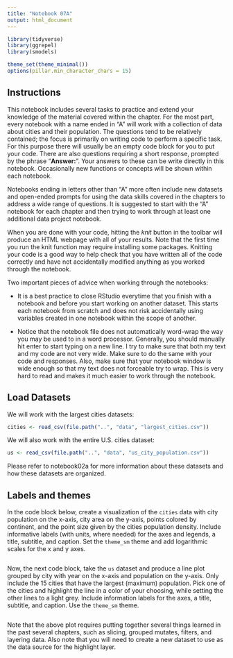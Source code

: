```yaml
---
title: "Notebook 07A"
output: html_document
---
```


```r
library(tidyverse)
library(ggrepel)
library(smodels)

theme_set(theme_minimal())
options(pillar.min_character_chars = 15)
```

## Instructions

This notebook includes several tasks to practice and extend your knowledge of
the material covered within the chapter. For the most part, every notebook with
a name ended in "A" will work with a collection of data about cities and their
population. The questions tend to be relatively contained; the focus is
primarily on writing code to perform a specific task. For this purpose there
will usually be an empty code block for you to put your code. There are also
questions requiring a short response, prompted by the phrase "**Answer:**".
Your answers to these can be write directly in this notebook. Occasionally
new functions or concepts will be shown within each notebook.

Notebooks ending in letters other than "A" more often include new datasets and
open-ended prompts for using the data skills covered in the chapters to address
a wide range of questions. It is suggested to start with the "A" notebook for
each chapter and then trying to work through at least one additional data
project notebook.

When you are done with your code, hitting the *knit* button in the toolbar will
produce an HTML webpage with all of your results. Note that the first time you
run the knit function may require installing some packages. Knitting your code
is a good way to help check that you have written all of the code correctly and
have not accidentally modified anything as you worked through the notebook.

Two important pieces of advice when working through the notebooks:

- It is a best practice to close RStudio everytime that you finish with a
notebook and before you start working on another dataset. This starts each
notebook from scratch and does not risk accidentally using variables created in
one notebook within the scope of another.

- Notice that the notebook file does not automatically word-wrap the way you
may be used to in a word processor. Generally, you should manually hit enter to
start typing on a new line. I try to make sure that both my text and my code are
not very wide. Make sure to do the same with your code and responses. Also, make
sure that your notebook window is wide enough so that my text does not forceable
try to wrap. This is very hard to read and makes it much easier to work through
the notebook.

## Load Datasets

We will work with the largest cities datasets:

```r
cities <- read_csv(file.path("..", "data", "largest_cities.csv"))
```

We will also work with the entire U.S. cities dataset:

```r
us <- read_csv(file.path("..", "data", "us_city_population.csv"))
```

Please refer to notebook02a for more information about these datasets and how
these datasets are organized.

## Labels and themes

In the code block below, create a visualization of the `cities` data with
city population on the x-axis, city area on the y-axis, points colored by
continent, and the point size given by the cities population density. Include
informative labels (with units, where needed) for the axes and legends, a
title, subtitle, and caption. Set the `theme_sm` theme and add logarithmic
scales for the x and y axes.

```r

```

Now, the next code block, take the `us` dataset and produce a line plot grouped
by city with year on the x-axis and population on the y-axis. Only include
the 15 cities that have the largest (maximum) population. Pick one of the cities
and highlight the line in a color of your choosing, while setting the other
lines to a light grey. Include information labels for the axes, a title,
subtitle, and caption. Use the `theme_sm` theme.

```r

```

Note that the above plot requires putting together several things learned in
the past several chapters, such as slicing, grouped mutates, filters, and
layering data. Also note that you will need to create a new dataset to use as
the data source for the highlight layer.
